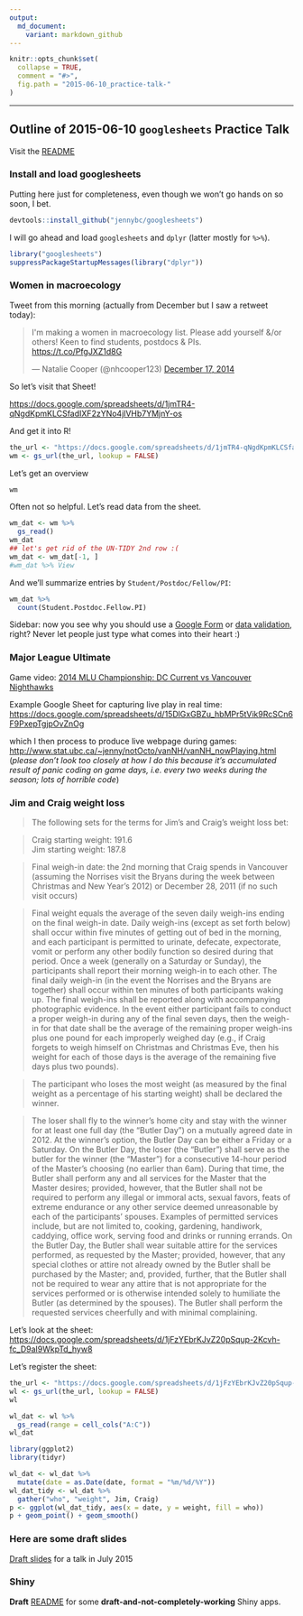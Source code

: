 ```yaml
---
output:
  md_document:
    variant: markdown_github
---
```


```r
knitr::opts_chunk$set(
  collapse = TRUE,
  comment = "#>",
  fig.path = "2015-06-10_practice-talk-"
)
```

---

Outline of 2015-06-10 `googlesheets` Practice Talk
---

Visit the [README](README.md)

### Install and load googlesheets

Putting here just for completeness, even though we won't go hands on so soon, I bet.

```r
devtools::install_github("jennybc/googlesheets")
```

I will go ahead and load `googlesheets` and `dplyr` (latter mostly for `%>%`).

```r
library("googlesheets")
suppressPackageStartupMessages(library("dplyr"))
```

### Women in macroecology

Tweet from this morning (actually from December but I saw a retweet today):

<blockquote class="twitter-tweet" lang="en"><p lang="en" dir="ltr">I&#39;m making a women in macroecology list. Please add yourself &amp;/or others! Keen to find students, postdocs &amp; PIs. <a href="https://t.co/PfgJXZ1d8G">https://t.co/PfgJXZ1d8G</a></p>&mdash; Natalie Cooper (@nhcooper123) <a href="https://twitter.com/nhcooper123/status/545197476454879233">December 17, 2014</a></blockquote>

So let's visit that Sheet!

<https://docs.google.com/spreadsheets/d/1jmTR4-qNgdKpmKLCSfadIXF2zYNo4jlVHb7YMjnY-os>

And get it into R!

```r
the_url <- "https://docs.google.com/spreadsheets/d/1jmTR4-qNgdKpmKLCSfadIXF2zYNo4jlVHb7YMjnY-os"
wm <- gs_url(the_url, lookup = FALSE)
```

Let's get an overview

```r
wm
```

Often not so helpful. Let's read data from the sheet.

```r
wm_dat <- wm %>%
  gs_read()
wm_dat
## let's get rid of the UN-TIDY 2nd row :(
wm_dat <- wm_dat[-1, ]
#wm_dat %>% View
```

And we'll summarize entries by `Student/Postdoc/Fellow/PI`:

```r
wm_dat %>%
  count(Student.Postdoc.Fellow.PI)
```

Sidebar: now you see why you should use a [Google Form](https://www.google.com/forms/about/) or [data validation](https://support.google.com/docs/answer/139705?hl=en), right? Never let people just type what comes into their heart :)

### Major League Ultimate

Game video: [2014 MLU Championship: DC Current vs Vancouver Nighthawks](https://www.youtube.com/watch?v=s8VWLIhn_g0&t=2h16m08s)

Example Google Sheet for capturing live play in real time:
<https://docs.google.com/spreadsheets/d/15DlGxGBZu_hbMPr5tVik9RcSCn6F9PxepTgjpOvZnOg>

which I then process to produce live webpage during games:  
<http://www.stat.ubc.ca/~jenny/notOcto/vanNH/vanNH_nowPlaying.html>  
(*please don't look too closely at how I do this because it's accumulated result of panic coding on game days, i.e. every two weeks during the season; lots of horrible code*)

### Jim and Craig weight loss

> The following sets for the terms for Jim's and Craig's weight loss bet:

> Craig starting weight:  191.6  
> Jim starting weight: 187.8  

> Final weigh-in date:  the 2nd morning that Craig spends in Vancouver (assuming the Norrises visit the Bryans during the week between Christmas and New Year's 2012) or December 28, 2011 (if no such visit occurs)

> Final weight equals the average of the seven daily weigh-ins ending on the final weigh-in date.  Daily weigh-ins (except as set forth below) shall occur within five minutes of getting out of bed in the morning, and each participant is permitted to urinate, defecate, expectorate, vomit or perform any other bodily function so desired during that period.  Once a week (generally on a Saturday or Sunday), the participants shall report their morning weigh-in to each other. The final daily weigh-in (in the event the Norrises and the Bryans are together) shall occur within ten minutes of both participants waking up.  The final weigh-ins shall be reported along with accompanying photographic evidence. In the event either participant fails to conduct a proper weigh-in during any of the final seven days, then the weigh-in for that date shall be the average of the remaining proper weigh-ins plus one pound for each improperly weighed day (e.g., if Craig forgets to weigh himself on Christmas and Christmas Eve, then his weight for each of  those days is the average of the remaining five days plus two pounds).

> The participant who loses the most weight (as measured by the final weight as a percentage of his starting weight) shall be declared the winner.

> The loser shall fly to the winner's home city and stay with the winner for at least one full day (the "Butler Day") on a mutually agreed date in 2012.  At the winner's option, the Butler Day can be either a Friday or a Saturday.  On the Butler Day, the loser (the "Butler") shall serve as the butler for the winner (the "Master") for a consecutive 14-hour period of the Master's choosing (no earlier than 6am).  During that time, the Butler shall perform any and all services for the Master that the Master desires; provided, however, that the Butler shall not be required to perform any illegal or immoral acts, sexual favors, feats of extreme endurance or any other service deemed unreasonable by each of the participants' spouses.  Examples of permitted services include, but are not limited to, cooking, gardening, handiwork, caddying, office work, serving food and drinks or running errands.  On the Butler Day, the Butler shall wear suitable attire for the services performed, as requested by the Master; provided, however, that any special clothes or attire not already owned by the Butler shall be purchased by the Master; and, provided, further, that the Butler shall not be required to wear any attire that is not appropriate for the services performed or is otherwise intended solely to humiliate the Butler (as determined by the spouses).  The Butler shall perform the requested services cheerfully and with minimal complaining.

Let's look at the sheet:  
<https://docs.google.com/spreadsheets/d/1jFzYEbrKJvZ20pSqup-2Kcvh-fc_D9aI9WkpTd_hyw8>

Let's register the sheet:

```r
the_url <- "https://docs.google.com/spreadsheets/d/1jFzYEbrKJvZ20pSqup-2Kcvh-fc_D9aI9WkpTd_hyw8"
wl <- gs_url(the_url, lookup = FALSE)
wl
```

```r
wl_dat <- wl %>% 
  gs_read(range = cell_cols("A:C"))
wl_dat

library(ggplot2)
library(tidyr)

wl_dat <- wl_dat %>% 
  mutate(date = as.Date(date, format = "%m/%d/%Y"))
wl_dat_tidy <- wl_dat %>%
  gather("who", "weight", Jim, Craig)
p <- ggplot(wl_dat_tidy, aes(x = date, y = weight, fill = who))
p + geom_point() + geom_smooth()
```

### Here are some draft slides

[Draft slides](https://speakerdeck.com/jennybc/googlesheets-draft) for a talk in July 2015

### Shiny

__Draft__ [README](inst/shiny-examples/README.md) for some __draft-and-not-completely-working__ Shiny apps.
